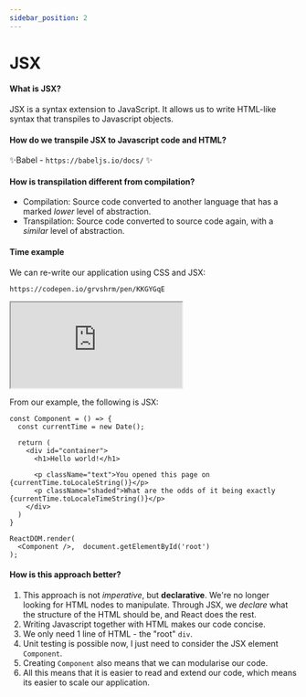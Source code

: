 ```yaml
---
sidebar_position: 2
---
```


# JSX

#### What is JSX?

JSX is a syntax extension to JavaScript. It allows us to write HTML-like syntax that transpiles to Javascript objects.

#### How do we transpile JSX to Javascript code and HTML?

✨Babel - `https://babeljs.io/docs/` ✨

#### How is transpilation different from compilation?

- Compilation: Source code converted to another language that has a marked _lower_ level of abstraction.
- Transpilation: Source code converted to source code again, with a _similar_ level of abstraction.


#### Time example

We can re-write our application using CSS and JSX:

```
https://codepen.io/grvshrm/pen/KKGYGqE
```

<iframe
  src="https://codepen.io/grvshrm/embed/KKGYGqE"
  style={{ width: '100%', height: '400px' }}
></iframe>

From our example, the following is JSX:

```
const Component = () => {
  const currentTime = new Date();

  return (
    <div id="container">
      <h1>Hello world!</h1>

      <p className="text">You opened this page on {currentTime.toLocaleString()}</p>
      <p className="shaded">What are the odds of it being exactly {currentTime.toLocaleTimeString()}</p>
    </div>
  )
}

ReactDOM.render(
  <Component />,  document.getElementById('root')
);
```

#### How is this approach better?

1. This approach is not _imperative_, but **declarative**. We're no longer looking for HTML nodes to manipulate. Through JSX, we _declare_ what the structure of the HTML should be, and React does the rest.
2. Writing Javascript together with HTML makes our code concise.
3. We only need 1 line of HTML - the "root" `div`.
4. Unit testing is possible now, I just need to consider the JSX element `Component`.
5. Creating `Component` also means that we can modularise our code.
6. All this means that it is easier to read and extend our code, which means its easier to scale our application.

